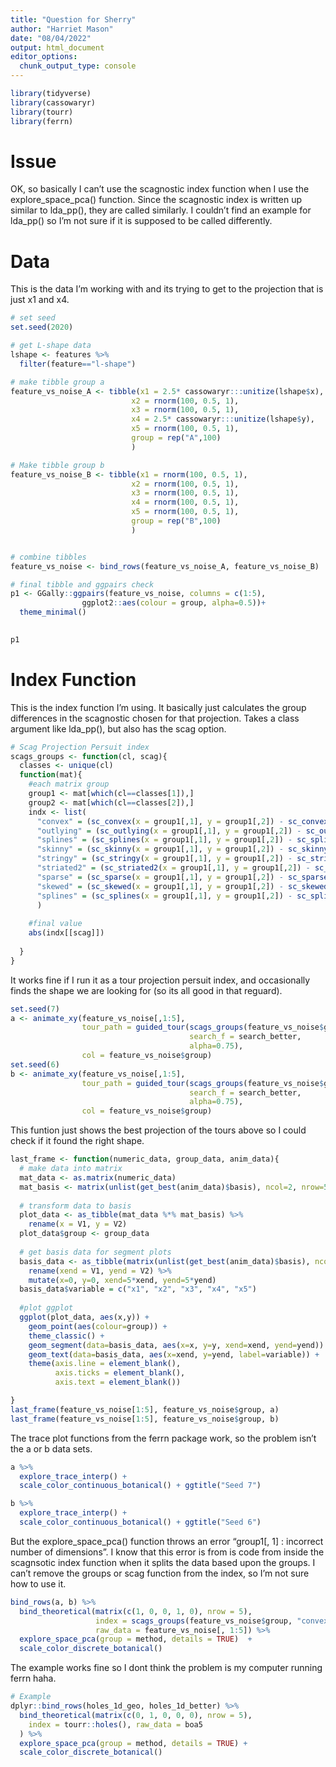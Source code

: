 ```yaml
---
title: "Question for Sherry"
author: "Harriet Mason"
date: "08/04/2022"
output: html_document
editor_options: 
  chunk_output_type: console
---
```


```r
library(tidyverse)
library(cassowaryr)
library(tourr)
library(ferrn)
```

# Issue
OK, so basically I can't use the scagnostic index function when I use the explore_space_pca() function. Since the scagnostic index is written up similar to lda_pp(), they are called similarly. I couldn't find an example for lda_pp() so I'm not sure if it is supposed to be called differently. 

# Data
 This is the data I'm working with and its trying to get to the projection that is just x1 and x4.
```r
# set seed
set.seed(2020)

# get L-shape data
lshape <- features %>% 
  filter(feature=="l-shape")

# make tibble group a
feature_vs_noise_A <- tibble(x1 = 2.5* cassowaryr:::unitize(lshape$x),
                           x2 = rnorm(100, 0.5, 1),
                           x3 = rnorm(100, 0.5, 1),
                           x4 = 2.5* cassowaryr:::unitize(lshape$y),
                           x5 = rnorm(100, 0.5, 1),
                           group = rep("A",100)
                           )

# Make tibble group b
feature_vs_noise_B <- tibble(x1 = rnorm(100, 0.5, 1),
                           x2 = rnorm(100, 0.5, 1),
                           x3 = rnorm(100, 0.5, 1),
                           x4 = rnorm(100, 0.5, 1),
                           x5 = rnorm(100, 0.5, 1),
                           group = rep("B",100)
                           )


# combine tibbles
feature_vs_noise <- bind_rows(feature_vs_noise_A, feature_vs_noise_B)

# final tibble and ggpairs check
p1 <- GGally::ggpairs(feature_vs_noise, columns = c(1:5),
                ggplot2::aes(colour = group, alpha=0.5))+ 
  theme_minimal()
  

p1
```

# Index Function
This is the index function I'm using. It basically just calculates the group differences in the scagnostic chosen for that projection. Takes a class argument like lda_pp(), but also has the scag option.

```r
# Scag Projection Persuit index
scags_groups <- function(cl, scag){
  classes <- unique(cl)
  function(mat){
    #each matrix group
    group1 <- mat[which(cl==classes[1]),]
    group2 <- mat[which(cl==classes[2]),]
    indx <- list(
      "convex" = (sc_convex(x = group1[,1], y = group1[,2]) - sc_convex(x = group2[,1], y = group2[,2])),
      "outlying" = (sc_outlying(x = group1[,1], y = group1[,2]) - sc_outlying(x = group2[,1], y = group2[,2])),
      "splines" = (sc_splines(x = group1[,1], y = group1[,2]) - sc_splines(x = group2[,1], y = group2[,2])),
      "skinny" = (sc_skinny(x = group1[,1], y = group1[,2]) - sc_skinny(x = group2[,1], y = group2[,2])),
      "stringy" = (sc_stringy(x = group1[,1], y = group1[,2]) - sc_stringy(x = group2[,1], y = group2[,2])),
      "striated2" = (sc_striated2(x = group1[,1], y = group1[,2]) - sc_striated2(x = group2[,1], y = group2[,2])),
      "sparse" = (sc_sparse(x = group1[,1], y = group1[,2]) - sc_sparse(x = group2[,1], y = group2[,2])),
      "skewed" = (sc_skewed(x = group1[,1], y = group1[,2]) - sc_skewed(x = group2[,1], y = group2[,2])),
      "splines" = (sc_splines(x = group1[,1], y = group1[,2]) - sc_splines(x = group2[,1], y = group2[,2]))
      )
    
    #final value
    abs(indx[[scag]])
    
  }
}
```

It works fine if I run it as a tour projection persuit index, and occasionally finds the shape we are looking for (so its all good in that reguard).

```r
set.seed(7)
a <- animate_xy(feature_vs_noise[,1:5],
                tour_path = guided_tour(scags_groups(feature_vs_noise$group, "convex"),
                                        search_f = search_better,
                                        alpha=0.75),
                col = feature_vs_noise$group)
set.seed(6)
b <- animate_xy(feature_vs_noise[,1:5],
                tour_path = guided_tour(scags_groups(feature_vs_noise$group, "convex"),
                                        search_f = search_better,
                                        alpha=0.75),
                col = feature_vs_noise$group)
```

This funtion just shows the best projection of the tours above so I could check if it found the right shape. 

```r

last_frame <- function(numeric_data, group_data, anim_data){
  # make data into matrix
  mat_data <- as.matrix(numeric_data)
  mat_basis <- matrix(unlist(get_best(anim_data)$basis), ncol=2, nrow=5)
  
  # transform data to basis
  plot_data <- as_tibble(mat_data %*% mat_basis) %>%
    rename(x = V1, y = V2)
  plot_data$group <- group_data
  
  # get basis data for segment plots
  basis_data <- as_tibble(matrix(unlist(get_best(anim_data)$basis), ncol=2, nrow=5)) %>%
    rename(xend = V1, yend = V2) %>%
    mutate(x=0, y=0, xend=5*xend, yend=5*yend)
  basis_data$variable = c("x1", "x2", "x3", "x4", "x5")
  
  #plot ggplot
  ggplot(plot_data, aes(x,y)) + 
    geom_point(aes(colour=group)) +
    theme_classic() +
    geom_segment(data=basis_data, aes(x=x, y=y, xend=xend, yend=yend)) +
    geom_text(data=basis_data, aes(x=xend, y=yend, label=variable)) +
    theme(axis.line = element_blank(),
          axis.ticks = element_blank(),
          axis.text = element_blank())

}
last_frame(feature_vs_noise[1:5], feature_vs_noise$group, a)
last_frame(feature_vs_noise[1:5], feature_vs_noise$group, b)

```

The trace plot functions from the ferrn package work, so the problem isn't the a or b data sets.

```r
a %>% 
  explore_trace_interp() + 
  scale_color_continuous_botanical() + ggtitle("Seed 7")

b %>% 
  explore_trace_interp() + 
  scale_color_continuous_botanical() + ggtitle("Seed 6")
```

But the explore_space_pca() function throws an error "group1[, 1] : incorrect number of dimensions". I know that this error is from is code from inside the scagnsotic index function when it splits the data based upon the groups. I can't remove the groups or scag function from the index, so I'm not sure how to use it.

```r
bind_rows(a, b) %>%
  bind_theoretical(matrix(c(1, 0, 0, 1, 0), nrow = 5),
                   index = scags_groups(feature_vs_noise$group, "convex"), 
                   raw_data = feature_vs_noise[, 1:5]) %>% 
  explore_space_pca(group = method, details = TRUE)  +
  scale_color_discrete_botanical()
```

The example works fine so I dont think the problem is my computer running ferrn haha.

```r
# Example
dplyr::bind_rows(holes_1d_geo, holes_1d_better) %>%
  bind_theoretical(matrix(c(0, 1, 0, 0, 0), nrow = 5),
    index = tourr::holes(), raw_data = boa5
  ) %>%
  explore_space_pca(group = method, details = TRUE) +
  scale_color_discrete_botanical()
```
